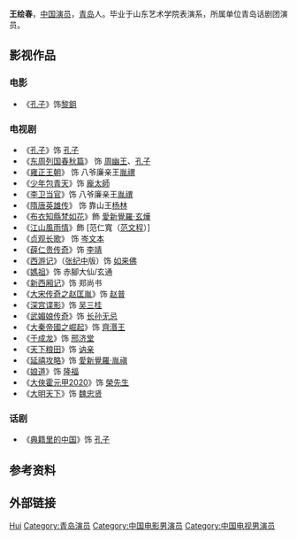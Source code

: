 {{Unreferenced|time=2014-08-05T06:45:16+00:00}}
{{藝人
|姓名 = 王绘春
|類型 = 男演員
|圖片 = 
|圖片尺寸 = 
|圖片簡介 = 
|暱稱 = 
|其他藝名 = 
|國籍 = {{PRC}}
|民族 = 
|籍貫 =山東[[青岛市|青岛市]]
|出生日期 = {{birth_date_and_age|1962|2|6}}
|出生地點 = {{CHNML}}山東[[青岛市|青岛市]]
|逝世日期 = 
|逝世地點 = 
|職業 = 演员 
|語言 = 
|教育程度 = 
|宗教信仰 =
|配偶 = 
|兒女 = 
|父母 = 
|音樂類型 = 
|演奏樂器 = 
|出生地 = 
|出道作 = 
|唱片公司 = 
|經紀公司 = 
|網站 = 
|相關團體 = 
|獎項 = 
|IMDb = 
}}
'''王绘春'''{{BD|1962年|2月6日|||catIdx=W}}，[[中国|中国]][[演员|演员]]，[[青岛|青岛]]人。毕业于山东艺术学院表演系，所属单位青岛话剧团演员。

==影视作品==

=== 电影 ===
*《[[孔子_(电影)|孔子]]》饰[[黎鉏|黎鉏]]

===电视剧===
*《[[孔子_(1990年电视剧)|孔子]]》饰 [[孔子|孔子]]
*《[[东周列国春秋篇|东周列国春秋篇]]》 饰 [[周幽王|周幽王]]、[[孔子|孔子]]
*《[[雍正王朝|雍正王朝]]》 饰 八爷廉亲王[[胤禩|胤禩]]
*《[[少年包青天|少年包青天]]》饰 [[龐籍|龐太師]]
*《[[李卫当官|李卫当官]]》饰 八爷廉亲王[[胤禩|胤禩]]
*《[[隋唐英雄传|隋唐英雄传]]》 饰 靠山王[[杨林|杨林]]
*《[[布衣知縣梵如花|布衣知縣梵如花]]》飾 [[康熙帝|愛新覺羅·玄燁]]
*《[[江山風雨情|江山風雨情]]》飾 [范仁寬（[[范文程|范文程]]）]
*《[[贞观长歌|贞观长歌]]》 饰 [[岑文本|岑文本]]
*《[[薛仁贵传奇|薛仁贵传奇]]》饰 [[李靖|李靖]]
*《[[西游记_(2011年電視劇)|西游记]]》（[[张纪中|张纪中]]版）饰 [[如来佛|如来佛]]
*《[[媽祖_(電視劇)|媽祖]]》饰 赤腳大仙/玄通
*《[[西厢记_(2013年电视剧)|新西厢记]]》饰 郑尚书
*《[[大宋传奇之赵匡胤|大宋传奇之赵匡胤]]》饰 [[赵普|赵普]]
*《[[深宫谍影|深宫谍影]]》饰 [[吴三桂|吴三桂]]
*《[[武媚娘传奇|武媚娘传奇]]》饰 [[长孙无忌|长孙无忌]]
*《[[大秦帝國之崛起|大秦帝國之崛起]]》饰 [[齊湣王|齊湣王]]
*《[[于成龙|于成龙]]》饰 [[邢济堂|邢济堂]]
*《[[天下粮田|天下粮田]]》饰 [[讷亲|讷亲]]
*《[[延禧攻略|延禧攻略]]》饰 [[愛新覺羅·胤禛|愛新覺羅·胤禛]]
*《[[娘道|娘道]]》饰 [[隆福|隆福]]
*《[[大俠霍元甲2020|大俠霍元甲2020]]》饰 [[榮先生|榮先生]]
*《[[大明天下|大明天下]]》饰 [[魏忠贤|魏忠贤]]

===话剧===
*《[[典籍里的中国|典籍里的中国]]》饰 [[孔子|孔子]]

== 参考资料 ==

== 外部链接 ==

{{China-enter-bio-stub}}
{{DEFAULTSORT:Wang huichun}}
[[Category:王姓|Hui]]
[[Category:青岛演员|Category:青岛演员]]
[[Category:中国电影男演员|Category:中国电影男演员]]
[[Category:中国电视男演员|Category:中国电视男演员]]